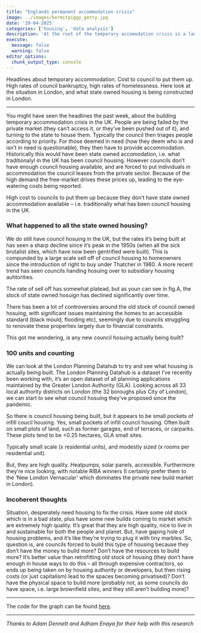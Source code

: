 ```yaml
---
title: "Englands permanent accommodation crisis"
image: ../images/kermitpiggy_getty.jpg
date: '29-04-2025'
categories: ['housing', 'data analysis']
description: 'At the root of the temporary accomodation crisis is a lack of council housing.'
execute: 
  message: false
  warning: false
editor_options: 
  chunk_output_type: console
---
```



Headlines about temporary accommodation. Cost to council to put them up. High rates of council bankruptcy, high rates of homelessness. Here look at the situation in London, and what state owned housing is being constructed in London. 

----

You might have seen the headlines the past week, about the building temporary accommodation crisis in the UK. People are being failed by the private market (they can't access it, or they've been pushed out of it), and turning to the state to house them. Typically the council then triages people according to priority. For those deemed in need (how they deem who is and isn't in need is questionable), they then have to provide accommodation. Historically this would have been state owned accomodation, i.e. what traditionalyl in the UK has been council housing. However councils don't have enough council housing available, and are forced to put individuals in accommodation the council leases from the private sector. Because of the high demand the free-market drives these prices up, leading to the eye-watering costs being reported. 

High cost to councils to put them up because they don’t have state owned accommodation available – i.e. traditionally what has been council housing in the UK. 

### What happened to all the state owned housing? 

We do still have council hosuing in the UK, but the rates it's being built at has seen a sharp decline since it's peak in the 1950s (when all the sick brutalist sites, which have now been gentrified were built). This is compunded by a large scale sell off of council housing to homeowners since the introduction of right to buy under Thatcher in 1980. A more recent trend has seen councils handing hosuing over to subsidiary housing auhtorities.

The rate of sell off has somewhat platead, but as youn can see in fig.A, the stock of state owned hosuign has declined significantly over time. 

There has been a lot of controversies around the old stock of council owned hosuing, with significant issues maintaining the homes to an accessible standard (black mould, flooding etc), seemingly due to councils struggling to renovate these properties largely due to financial constraints.

This got me wondering, is any new council hosuing actually being built? 

### 100 units and counting

We can look at the London Planning Datahub to try and see what housing is actually being built. The London Planning Datahub is a dataset I've recently been working with, it's an open dataset of all planning applications maintained by the Greater London Authority (GLA). Looking across all 33 local authority districts on London (the 32 boroughs plus City of London), we can start to see what council hosuing they've proposed since the pandemic. 

So there is council housing being built, but it appears to be small pockets of infill coucil housing. Yes, small pockets of infill council housing. Often built on small plots of land, such as former garages, end of terraces, or carparks. These plots tend to be <0.25 hectares, GLA small sites. 

Typically small scale (x residential units), and modestly sized (x rooms per residential unit). 

But, they are high quality. Heatpumps, solar panels, accessible. Furthermore they're nice looking, with notable RIBA winners (I certainly prefer them to the 'New London Vernacular' which dominates the private new build market in London).


### Incoherent thoughts 

Situation, desperately need housing to fix the crisis. Have some old stock which is in a bad state, plus have some new builds coming to market which are extremely high quality. It’s great that they are high quality, nice to live in and sustainable for both the people and planet. But, have gaping hole of housing problems, and it’s like they’re trying to plug it with tiny marbles. So, question is, are councils forced to build this type of housing because they don’t have the money to build more? Don’t have the resources to build more? It’s better value than retrofitting old stock of housing (they don’t have enough in house ways to do this – all through expensive contractors, so ends up being taken on by housing authority or developers, but then rising costs (or just capitalism) lead to the spaces becoming privatised)? Don’t have the physical space to build more (probably not, as some councils do have space, i.e. large brownfield sites, and they still aren’t building more)? 

---

The code for the graph can be found [here](). 

---

*Thanks to Adam Dennett and Adham Enaya for their help with this research*